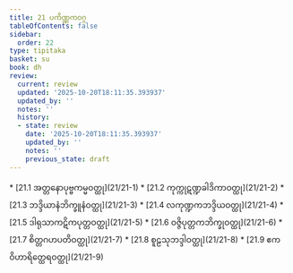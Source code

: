```yaml
---
title: 21 ပကိဏ္ဏကဝဂ္ဂ
tableOfContents: false
sidebar:
  order: 22
type: tipitaka
basket: su
book: dh
review:
  current: review
  updated: '2025-10-20T18:11:35.393937'
  updated_by: ''
  notes: ''
  history:
  - state: review
    date: '2025-10-20T18:11:35.393937'
    updated_by: ''
    notes: ''
    previous_state: draft
---
```



<DynamicBreadcrumb />


<ReviewStatus review={frontmatter.review} showDetails={true} />

<HypothesisAnnotation frontmatter={frontmatter} />



<TableOfContents book="dh" section="21">
* [21.1 အတ္တနောပုဗ္ဗကမ္မဝတ္ထု](21/21-1)
* [21.2 ကုက္ကုဋဏ္ဍခါဒိကာဝတ္ထု](21/21-2)
* [21.3 ဘဒ္ဒိယာနံဘိက္ခူနံဝတ္ထု](21/21-3)
* [21.4 လကုဏ္ဍကဘဒ္ဒိယဝတ္ထု](21/21-4)
* [21.5 ဒါရုသာကဋိကပုတ္တဝတ္ထု](21/21-5)
* [21.6 ဝဇ္ဇိပုတ္တကဘိက္ခုဝတ္ထု](21/21-6)
* [21.7 စိတ္တဂဟပတိဝတ္ထု](21/21-7)
* [21.8 စူဠသုဘဒ္ဒါဝတ္ထု](21/21-8)
* [21.9 ဧကဝိဟာရိတ္ထေရဝတ္ထု](21/21-9)
</TableOfContents>